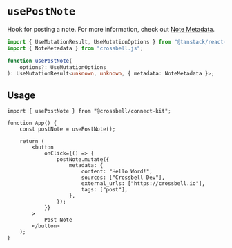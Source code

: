 # `usePostNote`

Hook for posting a note. For more information, check out [Note Metadata](https://docs.crossbell.io/docs/specs/metadata/note-metadata).

```ts
import { UseMutationResult, UseMutationOptions } from "@tanstack/react-query";
import { NoteMetadata } from "crossbell.js";

function usePostNote(
	options?: UseMutationOptions
): UseMutationResult<unknown, unknown, { metadata: NoteMetadata }>;
```

## Usage

```tsx
import { usePostNote } from "@crossbell/connect-kit";

function App() {
	const postNote = usePostNote();

	return (
		<button
			onClick={() => {
				postNote.mutate({
					metadata: {
						content: "Hello Word!",
						sources: ["Crossbell Dev"],
						external_urls: ["https://crossbell.io"],
						tags: ["post"],
					},
				});
			}}
		>
			Post Note
		</button>
	);
}
```
